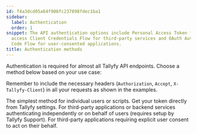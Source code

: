 ```yaml
---
id: f4a3dcd05a64f908fc237898fdec1ba1
sidebar:
  label: Authentication
  order: 1
snippet: The API authentication options include Personal Access Token for individual
  access Client Credentials Flow for third-party services and OAuth Authorization
  Code Flow for user-consented applications.
title: Authentication methods
---
```


Authentication is required for almost all Tallyfy API endpoints. Choose a method below based on your use case:

Remember to include the necessary headers (`Authorization`, `Accept`, `X-Tallyfy-Client`) in all your requests as shown in the examples.


<CardGrid>
<LinkTitleCard header="<b>Personal Access Token</b>" href="./personal-access-token/"> The simplest method for individual users or scripts. Get your token directly from Tallyfy settings. </LinkTitleCard>
<LinkTitleCard header="<b>Client Credentials Flow</b>" href="./client-credentials-flow/"> For third-party applications or backend services authenticating independently or on behalf of users (requires setup by Tallyfy Support). </LinkTitleCard>
<LinkTitleCard header="<b>OAuth Authorization Code Flow</b>" href="../oauth-authorization-flow/"> For third-party applications requiring explicit user consent to act on their behalf. </LinkTitleCard>
</CardGrid>